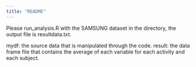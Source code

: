 ```yaml
---
title: "README"
---
```

Please run_analysis.R with the SAMSUNG dataset in the directory, the output file is resultdata.txt. 

mydf: the source data that is manipulated through the code.
result: the data frame file that contains the average of each variable for each activity and each subject.
